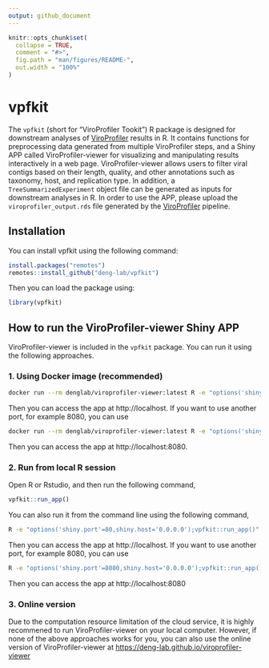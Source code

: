 ```yaml
---
output: github_document
---
```


<!-- README.md is generated from README.Rmd. Please edit that file -->

```r
knitr::opts_chunk$set(
  collapse = TRUE,
  comment = "#>",
  fig.path = "man/figures/README-",
  out.width = "100%"
)
```

# vpfkit

<!-- badges: start -->
<!-- badges: end -->

The `vpfkit` (short for “ViroProfiler Tookit”) R package is designed for downstream analyses of [ViroProfiler](https://github.com/deng-lab/viroprofiler) results in R. It contains functions for preprocessing data generated from multiple ViroProfiler steps, and a Shiny APP called ViroProfiler-viewer for visualizing and manipulating results interactively in a web page. ViroProfiler-viewer allows users to filter viral contigs based on their length, quality, and other annotations such as taxonomy, host, and replication type. In addition, a `TreeSummarizedExperiment` object file can be generated as inputs for downstream analyses in R. In order to use the APP, please upload the `viroprofiler_output.rds` file generated by the [ViroProfiler](https://github.com/deng-lab/viroprofiler) pipeline.

## Installation

You can install vpfkit using the following command:

``` r
install.packages("remotes")
remotes::install_github("deng-lab/vpfkit")
```

Then you can load the package using:

``` r
library(vpfkit)
```

## How to run the ViroProfiler-viewer Shiny APP

ViroProfiler-viewer is included in the `vpfkit` package. You can run it using the following approaches.

### 1. Using Docker image (recommended)

``` sh
docker run --rm denglab/viroprofiler-viewer:latest R -e "options('shiny.port'=80,shiny.host='0.0.0.0');vpfkit::run_app()"
```

Then you can access the app at http://localhost. If you want to use another port, for example 8080, you can use

``` sh
docker run --rm denglab/viroprofiler-viewer:latest R -e "options('shiny.port'=80,shiny.host='0.0.0.0');vpfkit::run_app()"
```

Then you can access the app at http://localhost:8080.


### 2. Run from local R session

Open R or Rstudio, and then run the following command,

``` r
vpfkit::run_app()
```

You can also run it from the command line using the following command,

``` sh
R -e "options('shiny.port'=80,shiny.host='0.0.0.0');vpfkit::run_app()"
```

Then you can access the app at http://localhost. If you want to use another port, for example 8080, you can use

``` sh
R -e "options('shiny.port'=8080,shiny.host='0.0.0.0');vpfkit::run_app()"
```

Then you can access the app at http://localhost:8080

### 3. Online version

Due to the computation resource limitation of the cloud service, it is highly recommened to run ViroProfiler-viewer on your local computer. However, if none of the above approaches works for you, you can also use the online version of ViroProfiler-viewer at [https://deng-lab.github.io/viroprofiler-viewer](https://deng-lab.github.io/viroprofiler-viewer)
